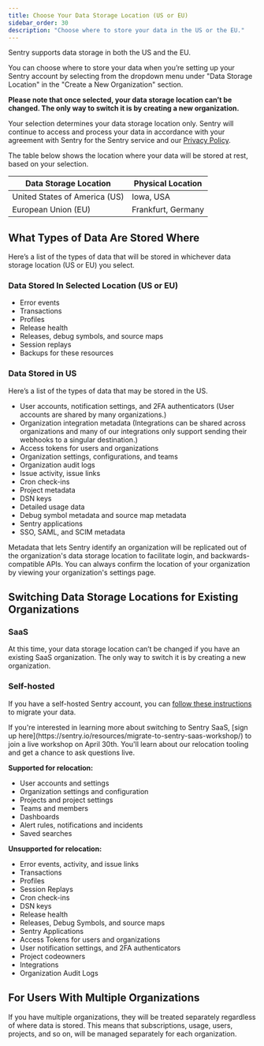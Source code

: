 ```yaml
---
title: Choose Your Data Storage Location (US or EU)
sidebar_order: 30
description: "Choose where to store your data in the US or the EU."
---
```


Sentry supports data storage in both the US and the EU.

You can choose where to store your data when you’re setting up your Sentry account by selecting from the dropdown menu under "Data Storage Location" in the "Create a New Organization" section.

**Please note that once selected, your data storage location can’t be changed. The only way to switch it is by creating a new organization.**

Your selection determines your data storage location only. Sentry will continue to access and process your data in accordance with your agreement with Sentry for the Sentry service and our [Privacy Policy](https://sentry.io/privacy/).

The table below shows the location where your data will be stored at rest, based on your selection.

| **Data Storage Location**     | **Physical Location** |
| ----------------------------- | --------------------- |
| United States of America (US) | Iowa, USA             |
| European Union (EU)           | Frankfurt, Germany    |

## What Types of Data Are Stored Where

Here’s a list of the types of data that will be stored in whichever data storage location (US or EU) you select.

### Data Stored In Selected Location (US or EU)

- Error events
- Transactions
- Profiles
- Release health
- Releases, debug symbols, and source maps
- Session replays
- Backups for these resources

### Data Stored in US

Here’s a list of the types of data that may be stored in the US.

- User accounts, notification settings, and 2FA authenticators
  (User accounts are shared by many organizations.)
- Organization integration metadata
  (Integrations can be shared across organizations and many of our integrations only support sending their webhooks to a singular destination.)
- Access tokens for users and organizations
- Organization settings, configurations, and teams
- Organization audit logs
- Issue activity, issue links
- Cron check-ins
- Project metadata
- DSN keys
- Detailed usage data
- Debug symbol metadata and source map metadata
- Sentry applications
- SSO, SAML, and SCIM metadata


Metadata that lets Sentry identify an organization will be replicated out of the organization's data storage location to facilitate login, and backwards-compatible APIs. You can always confirm the location of your organization by viewing your organization's settings page.

## Switching Data Storage Locations for Existing Organizations

### SaaS

At this time, your data storage location can’t be changed if you have an existing SaaS organization. The only way to switch it is by creating a new organization.

### Self-hosted

If you have a self-hosted Sentry account, you can [follow these instructions](product/accounts/migration/) to migrate your data.

<Alert>
If you're interested in learning more about switching to Sentry SaaS, [sign up here](https://sentry.io/resources/migrate-to-sentry-saas-workshop/) to join a live workshop on April 30th. You'll learn about our relocation tooling and get a chance to ask questions live.
</Alert>

**Supported for relocation:**

- User accounts and settings
- Organization settings and configuration
- Projects and project settings
- Teams and members
- Dashboards
- Alert rules, notifications and incidents
- Saved searches

**Unsupported for relocation:**

- Error events, activity, and issue links
- Transactions
- Profiles
- Session Replays
- Cron check-ins
- DSN keys
- Release health
- Releases, Debug Symbols, and source maps
- Sentry Applications
- Access Tokens for users and organizations
- User notification settings, and 2FA authenticators
- Project codeowners
- Integrations
- Organization Audit Logs

## For Users With Multiple Organizations

If you have multiple organizations, they will be treated separately regardless of where data is stored. This means that subscriptions, usage, users, projects, and so on, will be managed separately for each organization.
